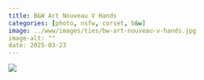 ```yaml
---
title: B&W Art Nouveau V Hands
categories: [photo, nsfw, corset, b&w]
image: ../www/images/ties/bw-art-nouveau-v-hands.jpg
image-alt: ""
date: 2025-03-23
---
```



![](../www/images/ties/bw-art-nouveau-v-hands.jpg)

